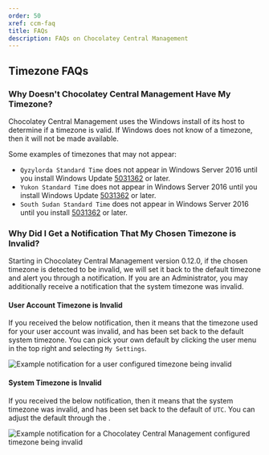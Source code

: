 ```yaml
---
order: 50
xref: ccm-faq
title: FAQs
description: FAQs on Chocolatey Central Management
---
```


## Timezone FAQs

### Why Doesn't Chocolatey Central Management Have My Timezone?

Chocolatey Central Management uses the Windows install of its host to determine if a timezone is valid. If Windows does not know of a timezone, then it will not be made available.

Some examples of timezones that may not appear:

* `Qyzylorda Standard Time` does not appear in Windows Server 2016 until you install Windows Update [5031362](https://support.microsoft.com/en-us/topic/october-10-2023-kb5031362-os-build-14393-6351-0c6e713e-3d6a-4593-8a75-af0a605f249c) or later.
* `Yukon Standard Time` does not appear in Windows Server 2016 until you install Windows Update [5031362](https://support.microsoft.com/en-us/topic/october-10-2023-kb5031362-os-build-14393-6351-0c6e713e-3d6a-4593-8a75-af0a605f249c) or later.
* `South Sudan Standard Time` does not appear in Windows Server 2016 until you install [5031362](https://support.microsoft.com/en-us/topic/october-10-2023-kb5031362-os-build-14393-6351-0c6e713e-3d6a-4593-8a75-af0a605f249c) or later.

### Why Did I Get a Notification That My Chosen Timezone is Invalid?

Starting in Chocolatey Central Management version 0.12.0, if the chosen timezone is detected to be invalid, we will set it back to the default timezone and alert you through a notification. If you are an Administrator, you may additionally receive a notification that the system timezone was invalid.

#### User Account Timezone is Invalid

If you received the below notification, then it means that the timezone used for your user account was invalid, and has been set back to the default system timezone. You can pick your own default by clicking the user menu in the top right and selecting `My Settings`.


![Example notification for a user configured timezone being invalid](/images/ccm-manual/notifications/user-timezone-invalid.png)


#### System Timezone is Invalid

If you received the below notification, then it means that the system timezone was invalid, and has been set back to the default of `UTC`. You can adjust the default through the <Xref title="Settings page" value="ccm-administration-settings-general" />.

![Example notification for a Chocolatey Central Management configured timezone being invalid](/images/ccm-manual/notifications/system-timezone-invalid.png)
